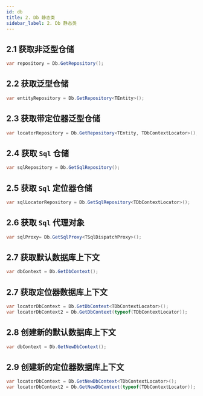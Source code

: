 ```yaml
---
id: db
title: 2. Db 静态类
sidebar_label: 2. Db 静态类
---
```



<JoinGroup />

## 2.1 获取非泛型仓储

```cs
var repository = Db.GetRepository();
```

## 2.2 获取泛型仓储

```cs
var entityRepository = Db.GetRepository<TEntity>();
```

## 2.3 获取带定位器泛型仓储

```cs
var locatorRepository = Db.GetRepository<TEntity, TDbContextLocator>();
```

## 2.4 获取 `Sql` 仓储

```cs
var sqlRepository = Db.GetSqlRepository();
```

## 2.5 获取 `Sql` 定位器仓储

```cs
var sqlLocatorRepository = Db.GetSqlRepository<TDbContextLocator>();
```

## 2.6 获取 `Sql` 代理对象

```cs
var sqlProxy= Db.GetSqlProxy<TSqlDispatchProxy>();
```

## 2.7 获取默认数据库上下文

```cs
var dbContext = Db.GetDbContext();
```

## 2.7 获取定位器数据库上下文

```cs
var locatorDbContext = Db.GetDbContext<TDbContextLocator>();
var locatorDbContext2 = Db.GetDbContext(typeof(TDbContextLocator));
```

## 2.8 创建新的默认数据库上下文

```cs
var dbContext = Db.GetNewDbContext();
```

## 2.9 创建新的定位器数据库上下文

```cs
var locatorDbContext = Db.GetNewDbContext<TDbContextLocator>();
var locatorDbContext2 = Db.GetNewDbContext(typeof(TDbContextLocator));
```